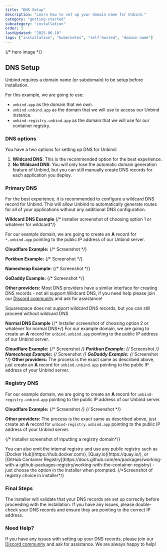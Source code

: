 ```yaml
---
title: "DNS Setup"
description: "Learn how to set up your domain name for Unbind."
category: "getting-started"
subcategory: "installation"
order: 3
lastUpdated: "2025-06-10"
tags: ["installation", "kubernetes", "self-hosted", "domain-name"]
---
```



{/* hero image */}

## DNS Setup
Unbind requires a domain name (or subdomain) to be setup before installation.

For this example, we are going to use:
- `unbind.app` as the domain that we own.
- `unbind.unbind.app` as the domain that we will use to access our Unbind instance.
- `unbind-registry.unbind.app` as the domain that we will use for our container registry.

### DNS options
You have a two options for setting up DNS for Unbind:
1. **Wildcard DNS**: This is the recommended option for the best experience.
2. **No Wildcard DNS**: You will only lose the automatic domain generation feature of Unbind, but you can still manually create DNS records for each application you deploy.

### Primary DNS
For the best experience, it is recommended to configure a wildcard DNS record for Unbind. This will allow Unbind to automatically generate routes for all of your applications without any additional DNS configuration.


**Wildcard DNS Example**
{/* Installer screenshot of choosing option 1 or whatever for wildcard*/}

For our example domain, we are going to create an **A** record for `*.unbind.app` pointing to the public IP address of our Unbind server.

**Cloudflare Example:**
{/* Screenshot */}

**Porkbun Example:**
{/* Screenshot */}

**Namecheap Example:**
{/* Screenshot */}

**GoDaddy Example:**
{/* Screenshot */}


**Other providers:**
Most DNS providers have a similar interface for creating DNS records - not all support Wildcard DNS, if you need help please join our [Discord community](https://discord.gg/unbind) and ask for assistance!

<Callout type="warning">
Squarespace does not support wildcard DNS records, but you can still proceed without wildcard DNS
</Callout>

**Normal DNS Example**
{/* Installer screenshot of choosing option 2 or whatever for normal DNS*/}
For our example domain, we are going to create an **A** record for `unbind.unbind.app` pointing to the public IP address of our Unbind server.

**Cloudflare Example:**
{/* Screenshot */}
**Porkbun Example:**
{/* Screenshot */}
**Namecheap Example:**
{/* Screenshot */}
**GoDaddy Example:**
{/* Screenshot */}
**Other providers:**
The process is the exact same as described above, just create an **A** record for `unbind.unbind.app` pointing to the public IP address of your Unbind server.


### Registry DNS
For our example domain, we are going to create an **A** record for `unbind-registry.unbind.app` pointing to the public IP address of our Unbind server.

**Cloudflare Example:**
{/* Screenshot */}
{/* Screenshot */}

**Other providers:**
The process is the exact same as described above, just create an **A** record for `unbind-registry.unbind.app` pointing to the public IP address of your Unbind server.

{/* Installer screenshot of inputting a registry domain*/}

<Callout type="info">
You can also omit the internal registry and use any public registry such as [Docker Hub](https://hub.docker.com/), [Quay.io](https://quay.io/), or [GitHub Container Registry](https://docs.github.com/en/packages/working-with-a-github-packages-registry/working-with-the-container-registry) - just choose the option in the installer when prompted.
{/*Screenshot of registry choice in installer*/}
</Callout>

### Final Steps
The installer will validate that your DNS records are set up correctly before proceeding with the installation. If you have any issues, please double-check your DNS records and ensure they are pointing to the correct IP address.

### Need Help?
If you have any issues with setting up your DNS records, please join our [Discord community](https://discord.gg/unbind) and ask for assistance. We are always happy to help!